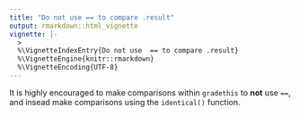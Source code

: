 ```yaml
---
title: "Do not use == to compare .result"
output: rmarkdown::html_vignette
vignette: |-
  >
  %\VignetteIndexEntry{Do not use  == to compare .result}
  %\VignetteEngine{knitr::rmarkdown}
  %\VignetteEncoding{UTF-8}
---
```


It is highly encouraged to make comparisons within `gradethis` to **not** use `==`,
and insead make comparisons using the `identical()` function.
